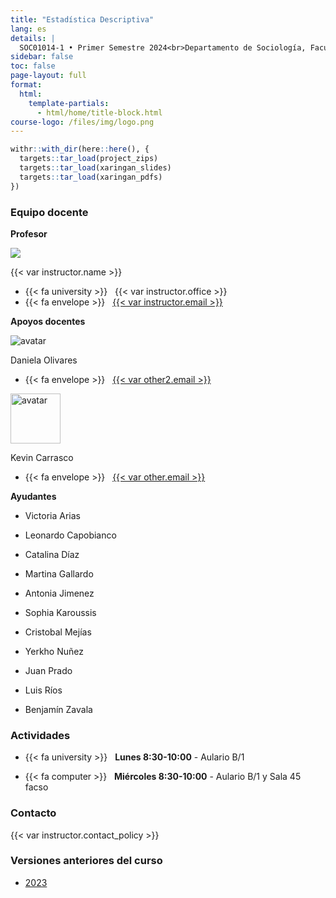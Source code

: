 ```yaml
---
title: "Estadística Descriptiva"
lang: es
details: |
  SOC01014-1 • Primer Semestre 2024<br>Departamento de Sociología, Facultad de Ciencias Sociales<br>Universidad de Chile
sidebar: false
toc: false
page-layout: full
format:
  html:
    template-partials:
      - html/home/title-block.html
course-logo: /files/img/logo.png
---
```


```r
withr::with_dir(here::here(), {
  targets::tar_load(project_zips)
  targets::tar_load(xaringan_slides)
  targets::tar_load(xaringan_pdfs)
})
```

::: {.home}

::: {.grid .course-details}

::: {.g-col-12 .g-col-sm-6 .g-col-md-4}
### Equipo docente

**Profesor**


<div class="image-cropper">
  <img src="https://ucampus.uchile.cl/d/r/usuario/ba/ba7fdee322ce6c51d3c525d12065fd48/perfil/f62c8ca06f8a62b9553cd11ea59d1238.jpg">
</div>



{{< var instructor.name >}}

- {{< fa university >}} &nbsp; {{< var instructor.office >}}
- {{< fa envelope >}} &nbsp; <a href="mailto:{{< var instructor.email >}}">{{< var instructor.email >}}</a>


**Apoyos docentes**

<div class="image-cropper">
  <img src="https://static.u-cursos.cl/r/usuario/af/af4bf2025223c7ec26f2b05853a831e8/datos_usuario/av_611aa760e705a.jpg" alt="avatar" class="profile-pic">
</div>


Daniela Olivares

- {{< fa envelope >}} &nbsp; <a href="mailto:{{< var other2.email >}}">{{< var other2.email >}}</a>

<div class="image-cropper">
  <img src="https://ca.slack-edge.com/T011KJPE10W-U01RB6BA7NK-10ffb897b8d4-512" alt="avatar" class="profile-pic" width="80" height="80" />
</div>


Kevin Carrasco

- {{< fa envelope >}} &nbsp; <a href="mailto:{{< var other.email >}}">{{< var other.email >}}</a>

**Ayudantes**

- Victoria Arias

- Leonardo Capobianco

- Catalina Díaz

- Martina Gallardo

- Antonia Jimenez

- Sophia Karoussis

- Cristobal Mejías

- Yerkho Nuñez

- Juan Prado

- Luis Ríos

- Benjamín Zavala

:::

::: {.g-col-12 .g-col-sm-6 .g-col-md-4}
### Actividades

- {{< fa university >}} &nbsp; **Lunes 8:30-10:00** - Aulario B/1

- {{< fa computer >}} &nbsp; **Miércoles 8:30-10:00** - Aulario B/1 y Sala 45 facso

:::

::: {.g-col-12 .g-col-md-4 .contact-policy}
### Contacto

{{< var instructor.contact_policy >}}

### Versiones anteriores del curso

- [2023](https://version-2023--descriptiva-2024.netlify.app/)

:::

:::


:::

